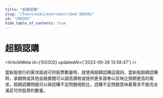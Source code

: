 ```yaml
---
title: "超額認購"
slug: "/learn/wiki/oversubscribed-100302"
id: "100302"
hide_table_of_contents: true
---
```



# 超額認購

<ArticleMeta id={100302} updatedAt={'2023-09-26 13:58:47'} />
<div className='border-solid border-b border-t-0 my-4 border-[var(--ifm-color-gray-300)]' />

當新股發行的需求超過可供股票數量時，就使用超額認購這個詞。當新股超額認購時，承銷商或其他金融實體可以調高價格或提供更多證券以反映比預期更高的需求。超額認購問題可以與認購不足問題相對比，認購不足問題意味着需求不能完全滿足可供股票的數量。
